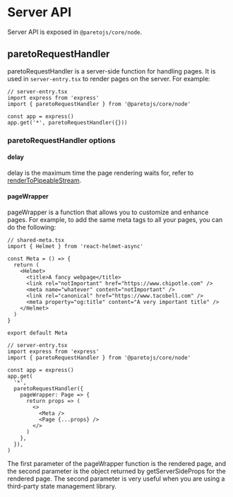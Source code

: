 # Server API

Server API is exposed in `@paretojs/core/node`.

## paretoRequestHandler

paretoRequestHandler is a server-side function for handling pages. It is used in `server-entry.tsx` to render pages on the server.
For example:

```tsx
// server-entry.tsx
import express from 'express'
import { paretoRequestHandler } from '@paretojs/core/node'

const app = express()
app.get('*', paretoRequestHandler({}))
```

### paretoRequestHandler options

#### delay

delay is the maximum time the page rendering waits for, refer to [renderToPipeableStream](https://react.dev/reference/react-dom/server/renderToReadableStream#rendertoreadablestream).

#### pageWrapper

pageWrapper is a function that allows you to customize and enhance pages. For example,
to add the same meta tags to all your pages, you can do the following:

```tsx
// shared-meta.tsx
import { Helmet } from 'react-helmet-async'

const Meta = () => {
  return (
    <Helmet>
      <title>A fancy webpage</title>
      <link rel="notImportant" href="https://www.chipotle.com" />
      <meta name="whatever" content="notImportant" />
      <link rel="canonical" href="https://www.tacobell.com" />
      <meta property="og:title" content="A very important title" />
    </Helmet>
  )
}

export default Meta

// server-entry.tsx
import express from 'express'
import { paretoRequestHandler } from '@paretojs/core/node'

const app = express()
app.get(
  '*',
  paretoRequestHandler({
    pageWrapper: Page => {
      return props => (
        <>
          <Meta />
          <Page {...props} />
        </>
      )
    },
  }),
)
```

The first parameter of the pageWrapper function is the rendered page, and the second parameter is the object returned by getServerSideProps for the rendered page. The second parameter is very useful when you are using a third-party state management library.
